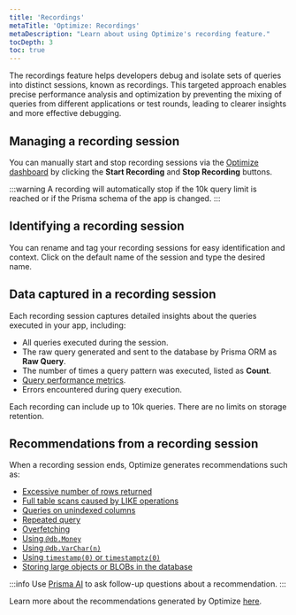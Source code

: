 ```yaml
---
title: 'Recordings'
metaTitle: 'Optimize: Recordings'
metaDescription: "Learn about using Optimize's recording feature."
tocDepth: 3
toc: true
---
```


The recordings feature helps developers debug and isolate sets of queries into distinct sessions, known as recordings. This targeted approach enables precise performance analysis and optimization by preventing the mixing of queries from different applications or test rounds, leading to clearer insights and more effective debugging.

## Managing a recording session

You can manually start and stop recording sessions via the [Optimize dashboard](https://console.prisma.io/optimize) by clicking the **Start Recording** and **Stop Recording** buttons.

:::warning
A recording will automatically stop if the 10k query limit is reached or if the Prisma schema of the app is changed.
:::

## Identifying a recording session

You can rename and tag your recording sessions for easy identification and context. Click on the default name of the session and type the desired name.

## Data captured in a recording session

Each recording session captures detailed insights about the queries executed in your app, including:

- All queries executed during the session.
- The raw query generated and sent to the database by Prisma ORM as **Raw Query**.
- The number of times a query pattern was executed, listed as **Count**.
- [Query performance metrics](/optimize/performance-metrics).
- Errors encountered during query execution.

Each recording can include up to 10k queries. There are no limits on storage retention.

## Recommendations from a recording session

When a recording session ends, Optimize generates recommendations such as:

- [Excessive number of rows returned](/optimize/recommendations/excessive-number-of-rows-returned)
- [Full table scans caused by LIKE operations](/optimize/recommendations/full-table-scans-caused-by-like-operations)
- [Queries on unindexed columns](/optimize/recommendations/queries-on-unindexed-columns)
- [Repeated query](/optimize/recommendations/repeated-query)
- [Overfetching](/optimize/recommendations/select-returning)
- [Using `@db.Money`](/optimize/recommendations/avoid-db-money)
- [Using `@db.VarChar(n)`](/optimize/recommendations/avoid-varchar)
- [Using `timestamp(0)` or `timestamptz(0)`](/optimize/recommendations/avoid-timestamp-timestampz-0)
- [Storing large objects or BLOBs in the database](/optimize/recommendations/storing-blob-in-database)

:::info
Use [Prisma AI](/optimize/prisma-ai) to ask follow-up questions about a recommendation.
:::

Learn more about the recommendations generated by Optimize [here](/optimize/recommendations).
